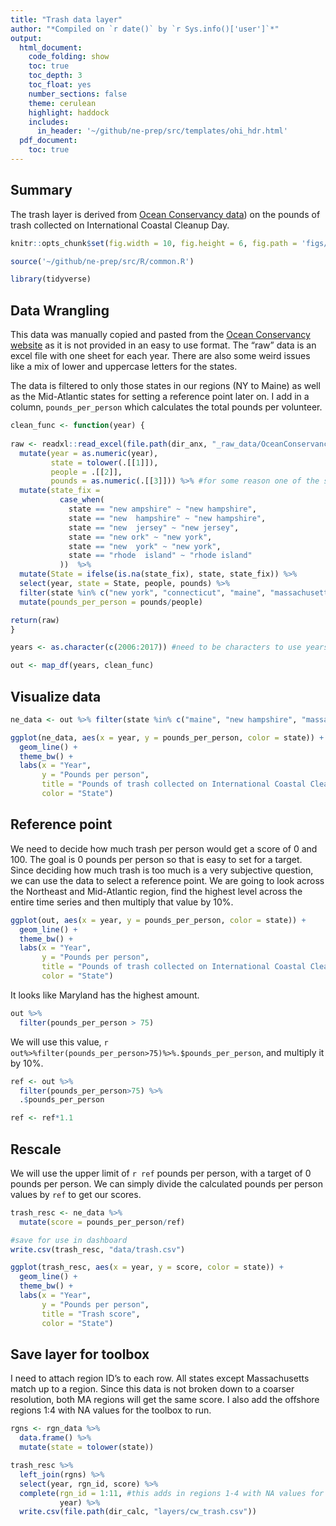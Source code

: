 ```yaml
---
title: "Trash data layer"
author: "*Compiled on `r date()` by `r Sys.info()['user']`*"
output: 
  html_document:
    code_folding: show
    toc: true
    toc_depth: 3
    toc_float: yes
    number_sections: false
    theme: cerulean
    highlight: haddock
    includes: 
      in_header: '~/github/ne-prep/src/templates/ohi_hdr.html'
  pdf_document:
    toc: true
---
```


## Summary

The trash layer is derived from [Ocean Conservancy data](https://oceanconservancy.org/trash-free-seas/international-coastal-cleanup/annual-data-release/)) on the pounds of trash collected on International Coastal Cleanup Day.

```r

knitr::opts_chunk$set(fig.width = 10, fig.height = 6, fig.path = 'figs/', message = FALSE, warning = FALSE)

source('~/github/ne-prep/src/R/common.R')

library(tidyverse)
```

## Data Wrangling

This data was manually copied and pasted from the [Ocean Conservancy website](https://oceanconservancy.org/trash-free-seas/international-coastal-cleanup/annual-data-release/) as it is not provided in an easy to use format. The "raw" data is an excel file with one sheet for each year. There are also some weird issues like a mix of lower and uppercase letters for the states.

The data is filtered to only those states in our regions (NY to Maine) as well as the Mid-Atlantic states for setting a reference point later on. I add in a column, `pounds_per_person` which calculates the total pounds per volunteer.

```r
clean_func <- function(year) {
  
raw <- readxl::read_excel(file.path(dir_anx, "_raw_data/OceanConservancy/CoastalCleanup_Data.xlsx"), sheet = year) %>%
  mutate(year = as.numeric(year),
         state = tolower(.[[1]]),
         people = .[[2]],
         pounds = as.numeric(.[[3]])) %>% #for some reason one of the sheets was having pounds read in as character. forcing it to numeric here
  mutate(state_fix = 
           case_when(
             state == "new ampshire" ~ "new hampshire",
             state == "new  hampshire" ~ "new hampshire",
             state == "new  jersey" ~ "new jersey",
             state == "new ork" ~ "new york",
             state == "new  york" ~ "new york",
             state == "rhode  island" ~ "rhode island"
           ))  %>%
  mutate(State = ifelse(is.na(state_fix), state, state_fix)) %>%
  select(year, state = State, people, pounds) %>%
  filter(state %in% c("new york", "connecticut", "maine", "massachusetts", "rhode island", "new jersey", "new hampshire", "maryland", "virginia", "delaware")) %>%
  mutate(pounds_per_person = pounds/people)

return(raw)
}

years <- as.character(c(2006:2017)) #need to be characters to use years as sheet names in read_excel

out <- map_df(years, clean_func) 
```

## Visualize data

```r
ne_data <- out %>% filter(state %in% c("maine", "new hampshire", "massachusetts", "new york", "connecticut", "rhode island"))

ggplot(ne_data, aes(x = year, y = pounds_per_person, color = state)) +
  geom_line() +
  theme_bw() +
  labs(x = "Year",
       y = "Pounds per person",
       title = "Pounds of trash collected on International Coastal Cleanup Day",
       color = "State")
```

## Reference point

We need to decide how much trash per person would get a score of 0 and 100. The goal is 0 pounds per person so that is easy to set for a target. Since deciding how much trash is too much is a very subjective question, we can use the data to select a reference point. We are going to look across the Northeast and Mid-Atlantic region, find the highest level across the entire time series and then multiply that value by 10%. 
```r
ggplot(out, aes(x = year, y = pounds_per_person, color = state)) +
  geom_line() +
  theme_bw() +
  labs(x = "Year",
       y = "Pounds per person",
       title = "Pounds of trash collected on International Coastal Cleanup Day",
       color = "State")
```

It looks like Maryland has the highest amount.

```r
out %>%
  filter(pounds_per_person > 75)
```

We will use this value, `r out%>%filter(pounds_per_person>75)%>%.$pounds_per_person`, and multiply it by 10%.

```r
ref <- out %>%
  filter(pounds_per_person>75) %>%
  .$pounds_per_person

ref <- ref*1.1
```

## Rescale

We will use the upper limit of `r ref` pounds per person, with a target of 0 pounds per person. We can simply divide the calculated pounds per person values by `ref` to get our scores.

```r
trash_resc <- ne_data %>%
  mutate(score = pounds_per_person/ref)

#save for use in dashboard
write.csv(trash_resc, "data/trash.csv")

ggplot(trash_resc, aes(x = year, y = score, color = state)) +
  geom_line() +
  theme_bw() +
  labs(x = "Year",
       y = "Pounds per person",
       title = "Trash score",
       color = "State")
```

## Save layer for toolbox

I need to attach region ID's to each row. All states except Massachusetts match up to a region. Since this data is not broken down to a coarser resolution, both MA regions will get the same score. I also add the offshore regions 1:4 with NA values for the toolbox to run. 

```r
rgns <- rgn_data %>%
  data.frame() %>%
  mutate(state = tolower(state))

trash_resc %>%
  left_join(rgns) %>%
  select(year, rgn_id, score) %>%
  complete(rgn_id = 1:11, #this adds in regions 1-4 with NA values for pounds_pp
           year) %>%
  write.csv(file.path(dir_calc, "layers/cw_trash.csv"))
```











